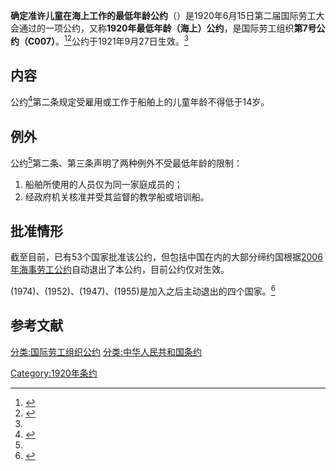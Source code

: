 {{Infobox treaty|name=1920年最低年龄（海上）公约|long_name=确定准许儿童在海上工作的最低年龄公约|date_signed=1920年6月15日|date_effective=1921年9月27日|location_signed=[[意大利|意大利]][[热那亚|热那亚]]|depositories=[[国际劳工局|国际劳工局]]局长|languages=法语<br>
英语}}

'''确定准许儿童在海上工作的最低年龄公约'''（{{Lang-en|Minimum Age (Sea) Convention}}）是1920年6月15日第二届国际劳工大会通过的一项公约，又称'''1920年最低年龄（海上）公约'''，是国际劳工组织'''第7号公约（C007）'''。<ref name=":0">{{Cite web|title=中华人民共和国-条约数据库|url=http://treaty.mfa.gov.cn/Treaty/web/detail1.jsp?objid=1531876000371|accessdate=2020-11-23|work=treaty.mfa.gov.cn|archive-date=2020-11-22|archive-url=https://web.archive.org/web/20201122122855/http://treaty.mfa.gov.cn/Treaty/web/detail1.jsp?objid=1531876000371|dead-url=no}}</ref><ref>{{Cite web|title=Convention C007 - Minimum Age (Sea) Convention, 1920 (No. 7)|url=https://www.ilo.org/dyn/normlex/en/f?p=NORMLEXPUB:12100:0::NO::P12100_INSTRUMENT_ID:312152|accessdate=2020-11-23|work=www.ilo.org|archive-date=2020-02-05|archive-url=https://web.archive.org/web/20200205161120/http://www.ilo.org/dyn/normlex/en/f?p=NORMLEXPUB:12100:0::NO::P12100_INSTRUMENT_ID:312152|dead-url=no}}</ref>公约于1921年9月27日生效。<ref name=":2" />

== 内容 ==
公约<ref name=":1">{{Cite web|title=确定准许儿童在海上工作的最低年龄公约-中华人民共和国外交部文本|url=http://treaty.mfa.gov.cn/tykfiles/20180718/1531876000371.pdf|accessdate=|author=|date=|format=|publisher=|language=|archive-date=2020-11-16|archive-url=https://web.archive.org/web/20201116115306/http://treaty.mfa.gov.cn/tykfiles/20180718/1531876000371.pdf|dead-url=no}}</ref>第二条规定受雇用或工作于船舶上的儿童年龄不得低于14岁。

== 例外 ==
公约<ref name=":1" />第二条、第三条声明了两种例外不受最低年龄的限制：

# 船舶所使用的人员仅为同一家庭成员的；
# 经政府机关核准并受其监督的教学船或培训船。

== 批准情形 ==
截至目前，已有53个国家批准该公约，但包括中国在内的大部分缔约国根据[[海事劳工公约|2006年海事劳工公约]]自动退出了本公约，目前公约仅对{{Flagcountry|Saint Lucia}}生效。

{{Flagcountry|Brazil}}(1974)、{{Flagcountry|Mexico}}(1952)、{{Flagcountry|Netherlands}}(1947)、{{Flagcountry|Uruguay}}(1955)是加入之后主动退出的四个国家。<ref name=":2">{{Cite web|title=Ratifications of ILO conventions: Ratifications by Convention|url=https://www.ilo.org/dyn/normlex/en/f?p=NORMLEXPUB:11300:0::NO::P11300_INSTRUMENT_ID:312152|accessdate=2020-11-25|work=www.ilo.org|archive-date=2021-02-02|archive-url=https://web.archive.org/web/20210202012939/https://www.ilo.org/dyn/normlex/en/f?p=NORMLEXPUB:11300:0::NO::P11300_INSTRUMENT_ID:312152|dead-url=no}}</ref>

== 参考文献 ==
{{Reflist}}

[[分类:国际劳工组织公约|分类:国际劳工组织公约]]
[[Category:1920年条约|Category:1920年条约]]
[[分类:中华人民共和国条约|分类:中华人民共和国条约]]